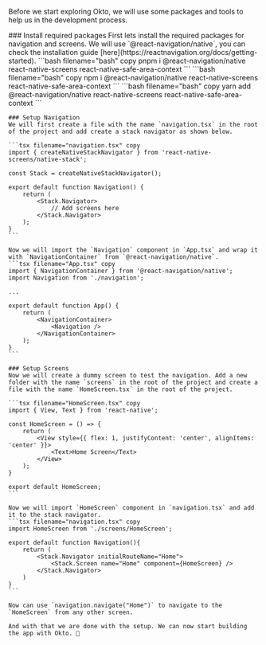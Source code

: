 
Before we start exploring Okto, we will use some packages and tools to help us in the development process.

<Steps>
    ### Install required packages
    First lets install the required packages for navigation and screens. We will use `@react-navigation/native`, you can check the installation guide [here](https://reactnavigation.org/docs/getting-started).
    <Tabs items={['pnpm', 'npm', 'yarn']}>
        <Tabs.Tab>
            ```bash filename="bash" copy
            pnpm i @react-navigation/native react-native-screens react-native-safe-area-context
            ```
        </Tabs.Tab>
        <Tabs.Tab>
            ```bash filename="bash" copy
            npm i @react-navigation/native react-native-screens react-native-safe-area-context
            ```
        </Tabs.Tab>
        <Tabs.Tab>
            ```bash filename="bash" copy
            yarn add @react-navigation/native react-native-screens react-native-safe-area-context
            ```
        </Tabs.Tab>
    </Tabs>

    ### Setup Navigation
    We will first create a file with the name `navigation.tsx` in the root of the project and add create a stack navigator as shown below.

    ```tsx filename="navigation.tsx" copy
    import { createNativeStackNavigator } from 'react-native-screens/native-stack';

    const Stack = createNativeStackNavigator();

    export default function Navigation() {
        return (
            <Stack.Navigator>
                // Add screens here
            </Stack.Navigator>
        );
    }
    ```

    Now we will import the `Navigation` component in `App.tsx` and wrap it with `NavigationContainer` from `@react-navigation/native`.
    ```tsx filename="App.tsx" copy
    import { NavigationContainer } from '@react-navigation/native';
    import Navigation from './navigation';

    ...

    export default function App() {
        return (
            <NavigationContainer>
                <Navigation />
            </NavigationContainer>
        );
    }
    ```

    ### Setup Screens
    Now we will create a dummy screen to test the navigation. Add a new folder with the name `screens` in the root of the project and create a file with the name `HomeScreen.tsx` in the root of the project.
    
    ```tsx filename="HomeScreen.tsx" copy
    import { View, Text } from 'react-native';

    const HomeScreen = () => {
        return (
            <View style={{ flex: 1, justifyContent: 'center', alignItems: 'center' }}>
                <Text>Home Screen</Text>
            </View>
        );
    }

    export default HomeScreen;
    ```

    Now we will import `HomeScreen` component in `navigation.tsx` and add it to the stack navigator.
    ```tsx filename="navigation.tsx" copy
    import HomeScreen from './screens/HomeScreen';

    export default function Navigation(){
        return (
            <Stack.Navigator initialRouteName="Home">
                <Stack.Screen name="Home" component={HomeScreen} />
            </Stack.Navigator>
        )
    }
    ```

    Now can use `navigation.navigate("Home")` to navigate to the `HomeScreen` from any other screen.

    And with that we are done with the setup. We can now start building the app with Okto. 🚀
</Steps>
